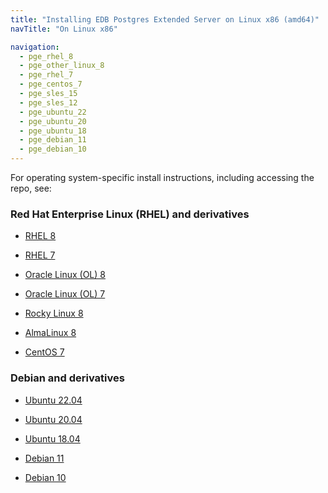 ```yaml
---
title: "Installing EDB Postgres Extended Server on Linux x86 (amd64)"
navTitle: "On Linux x86"

navigation:
  - pge_rhel_8
  - pge_other_linux_8
  - pge_rhel_7
  - pge_centos_7
  - pge_sles_15
  - pge_sles_12
  - pge_ubuntu_22
  - pge_ubuntu_20
  - pge_ubuntu_18
  - pge_debian_11
  - pge_debian_10
---
```


For operating system-specific install instructions, including accessing the repo, see:

### Red Hat Enterprise Linux (RHEL) and derivatives

- [RHEL 8](pge_rhel_8)

- [RHEL 7](pge_rhel_7)

- [Oracle Linux (OL) 8](pge_rhel_8)

- [Oracle Linux (OL) 7](pge_rhel_7)

- [Rocky Linux 8](pge_other_linux_8)

- [AlmaLinux 8](pge_other_linux_8)

- [CentOS 7](pge_centos_7)

### Debian and derivatives

- [Ubuntu 22.04](pge_ubuntu_22)

- [Ubuntu 20.04](pge_ubuntu_20)

- [Ubuntu 18.04](pge_ubuntu_18)

- [Debian 11](pge_debian_11)

- [Debian 10](pge_debian_10)
